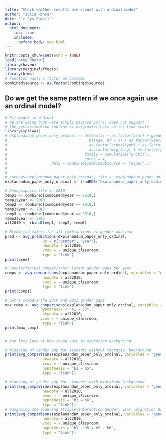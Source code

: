 ```yaml
---
title: "Check whether results are robust with ordinal model"
author: "Julia Rohrer"
date: "`r Sys.Date()`"
output: 
  html_document:
    toc: true
    includes: 
      before_body: nav.html
---
```


```r
knitr::opts_chunk$set(echo = TRUE)
load("prep.RData")
library(haven)
library(marginaleffects)
library(brms)
# Function wants a factor as outcome
combined$source <- as.factor(combined$source)

```

## Do we get the same pattern if we once again use an ordinal model?

```r

# Fit model in ordinal
# We are using brms here simply because polr() does not support
# the postestimation routine of marginaleffects on the link scale
library(splines)
# explanandum_paper_only_ordinal <- brm(satis ~ as.factor(year) + gender + as.factor(year):gender +
#                                     bs(age, df = 3) + as.factor(year):bs(age, df = 3) + gender:bs(age, df = 3) + as.factor(year):gender:bs(age, df = 3) +
#                                     as.factor(schooltype) + as.factor(year):as.factor(schooltype) + gender:as.factor(schooltype) + as.factor(year):gender:as.factor(schooltype) +
#                                     as.factor(mig_lang) + as.factor(year):as.factor(mig_lang) + gender:as.factor(mig_lang) + as.factor(year):gender:as.factor(mig_lang),
#                                   family = cumulative("probit"),
#                                   cores = 4,
#                    data = combined[combined$source == "paper",])
#  
# 
# saveRDS(explanandum_paper_only_ordinal, file = "explanandum_paper_only_ordinal")
explanandum_paper_only_ordinal <- readRDS("explanandum_paper_only_ordinal")

# Demographics like in 2010
temp1 <- combined[combined$year == 2010,]
temp1$year <- 2010
temp2 <- combined[combined$year == 2010,]
temp2$year <- 2015
temp3 <- combined[combined$year == 2010,]
temp3$year <- 2023
all2010 <- rbind(temp1, temp2, temp3)

# Predicted values for all combinations of gender and year
pred <- avg_predictions(explanandum_paper_only_ordinal,
                 by = c("gender", "year"),
                 newdata = all2010,
                 vcov = ~ unique_classroom,
                 type = "link")
print(pred)

# Counterfactual comparisons: latent gender gaps per year
comps <- avg_comparisons(explanandum_paper_only_ordinal, variables = "gender", by = "year",
                 newdata = all2010,
                 vcov = ~ unique_classroom,
                 type = "link")
print(comps)

# Let's compare the 2010 and 2023 gender gaps
max_comp <- avg_comparisons(explanandum_paper_only_ordinal, variables = "gender", by = "year",
                hypothesis = "b1 = b3",
                 newdata = all2010,
                vcov = ~ unique_classroom,
                 type = "link")
print(max_comp)


# And lets look at how these vary by migration background

# Widening of gender gap for students without migration background
print(avg_comparisons(explanandum_paper_only_ordinal, variables = "gender", by = c("year", "mig_lang"),
                 newdata = all2010,
                 vcov = ~ unique_classroom,
                 hypothesis = "b1 = b5",
                 type = "link"))

# Widening of gender gap for students with migration background
print(avg_comparisons(explanandum_paper_only_ordinal, variables = "gender", by = c("year", "mig_lang"),
                 newdata = all2010,
                 vcov = ~ unique_classroom,
                 hypothesis = "b2 = b6",
                 type = "link"))
# Comparing the widening (triple-interaction gender, year, migration background)
print(avg_comparisons(explanandum_paper_only_ordinal, variables = "gender", by = c("year", "mig_lang"),
                 newdata = all2010,
                 vcov = ~ unique_classroom,
                 hypothesis = "b1 - b5 = b2 - b6",
                 type = "link"))
```





